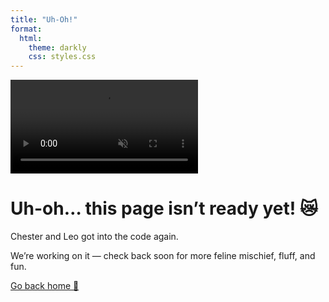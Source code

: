 ```yaml
---
title: "Uh-Oh!"
format: 
  html:
    theme: darkly
    css: styles.css
---
```


<div class="video-wrapper">
  <video autoplay loop muted playsinline class="circle-video">
    <source src="/media/crazycat.mp4" type="video/mp4">
    Your browser does not support the video tag.
  </video>
</div>

# Uh-oh... this page isn’t ready yet! 😿

Chester and Leo got into the code again.

We’re working on it — check back soon for more feline mischief, fluff, and fun.

[Go back home 🏡](index.qmd)
